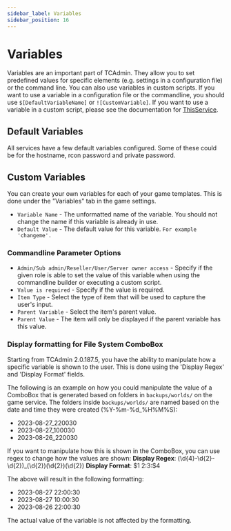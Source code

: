 ```yaml
---
sidebar_label: Variables
sidebar_position: 16
---
```


# Variables

Variables are an important part of TCAdmin. They allow you to set predefined values for specific elements (e.g. settings in a configuration file) or the command line. You can also use variables in custom scripts.
If you want to use a variable in a configuration file or the commandline, you should use `$[DefaultVariableName]` or `![CustomVariable]`.
If you want to use a variable in a custom script, please see the documentation for [ThisService](/customizations/scripts/script-objects/this-service#custom-variables).

## Default Variables
All services have a few default variables configured. Some of these could be for the hostname, rcon password and private password.

## Custom Variables
You can create your own variables for each of your game templates. This is done under the "Variables" tab in the game settings.

- `Variable Name` - The unformatted name of the variable. You should not change the name if this variable is already in use.
- `Default Value` - The default value for this variable. `For example 'changeme'.`

### Commandline Parameter Options

- `Admin/Sub admin/Reseller/User/Server owner access` - Specify if the given role is able to set the value of this variable when using the commandline builder or executing a custom script.
- `Value is required` - Specify if the value is required.
- `Item Type` - Select the type of item that will be used to capture the user's input.
- `Parent Variable` - Select the item's parent value.
- `Parent Value` - The item will only be displayed if the parent variable has this value.

### Display formatting for File System ComboBox
Starting from TCAdmin 2.0.187.5, you have the ability to manipulate how a specific variable is shown to the user.
This is done using the 'Display Regex' and 'Display Format' fields.

The following is an example on how you could manipulate the value of a ComboBox that is generated based on folders in `backups/worlds/` on the game service.
The folders inside `backups/worlds/` are named based on the date and time they were created (%Y-%m-%d_%H%M%S):
- 2023-08-27_220030
- 2023-08-27_100030
- 2023-08-26_220030

If you want to manipulate how this is shown in the ComboBox, you can use regex to change how the values are shown:
**Display Regex**: (\d{4}-\d{2}-\d{2})_(\d{2})(\d{2})(\d{2})
**Display Format**: $1 $2:$3:$4

The above will result in the following formatting:
- 2023-08-27 22:00:30
- 2023-08-27 10:00:30
- 2023-08-26 22:00:30

The actual value of the variable is not affected by the formatting.